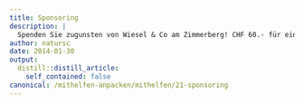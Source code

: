 ```yaml
---
title: Sponsoring
description: |
  Spenden Sie zugunsten von Wiesel & Co am Zimmerberg! CHF 60.- für ein Iltis Winterquartier (Kosten von Strohballen u.a.) CHF 100.- für Bau und Ausstattung eines Spurentunnels CHF 200.- für eine Hecke, die Wiesel & Co Schutz bieten (10m Länge, Kosten für Sträucher aus Forstbaumschule) Unsere Spendenkonto-Verbindung lautet IBAN CH76 0900 0000 6138 1148 0 Naturschutz Wädenswil, Wieselprojekt, 8820 Wädenswil   Treten Sie als Sponsor unseres gemeinnützigen Projekts auf! Es gibt noch freien Platz auf unseren zukünftigen Drucksachen und Werbemöglichkeiten im Rahmen unserer Öffentlichkeitsarbeit! Ein Sponsoring von Wiesel & Co kann auch für Sie Vorteile haben. Auf Anfrage zeigen wir Ihnen diese gerne auf.
author: natursc
date: 2014-01-30
output:
  distill::distill_article:
    self_contained: false
canonical: /mithelfen-anpacken/mithelfen/21-sponsoring
---
```





<!--http://wieselundco.ch/mithelfen-anpacken/mithelfen/21-sponsoring-->
